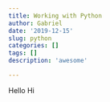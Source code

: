 ```yaml
---
title: Working with Python
author: Gabriel
date: '2019-12-15'
slug: python
categories: []
tags: []
description: 'awesome'

---
```


Hello
Hi
